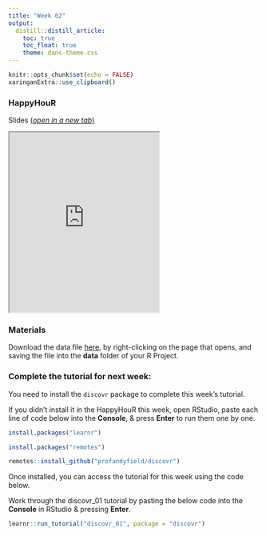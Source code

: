 ```yaml
---
title: "Week 02"
output:
  distill::distill_article:
    toc: true
    toc_float: true
    theme: dans-theme.css
---
```


```r
knitr::opts_chunk$set(echo = FALSE)
xaringanExtra::use_clipboard()
```


### HappyHouR 

Slides [(*open in a new tab*)](https://fundrmentals.netlify.app/week_02/index.html){target="_blank"}

<iframe id="inlineFrameExample"
    title="Inline Frame Example"
    height="360"
    src="https://fundrmentals.netlify.app/week_02/index.html">
</iframe>


### Materials

Download the data file [here](https://raw.githubusercontent.com/de84sussex/sussex_fundrmentals/master/docs/empathy_data.csv), by right-clicking on the page that opens, and saving the file into the **data** folder of your R Project. 


### Complete the tutorial for next week: 

You need to install the `discovr` package to complete this week's tutorial.

If you didn't install it in the HappyHouR this week, open RStudio, paste each line of code below into the **Console**, & press **Enter** to run them one by one. 

```r
install.packages("learnr")
```

```r
install.packages("remotes")
```

```r
remotes::install_github("profandyfield/discovr")
```

Once installed, you can access the tutorial for this week using the code below.

:::ojtask

Work through the discovr_01 tutorial by pasting the below code into the **Console** in RStudio & pressing **Enter**.

```r

learnr::run_tutorial("discovr_01", package = "discovr")

```

:::

<br>

